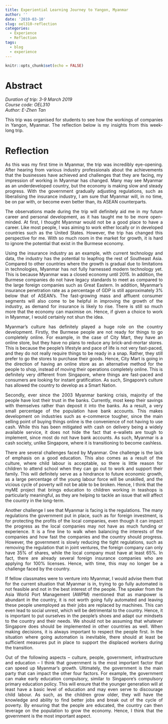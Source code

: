 ```yaml
---
title: Experiential Learning Journey to Yangon, Myanmar
author: ''
date: '2019-03-10'
slug: oel310-reflection
categories:
  - Experience
  - Reflection
tags:
  - blog
  - experience
---
```


```r
knitr::opts_chunk$set(echo = FALSE)
```

# Abstract

*Duration of trip: 3-9 March 2019*  
*Course code: OEL310*  
*Author: E-Zhen Tan*

<p style="text-align:justify">This trip was organised for students to see how the workings of companies in Yangon, Myanmar. The reflection below is my insights from this week-long trip.</p>

# Reflection

<p style="text-align:justify">As this was my first time in Myanmar, the trip was incredibly eye-opening. After hearing from various industry professionals about the achievements that the businesses have achieved and challenges that they are facing, my impression of working in Myanmar has changed. Many may see Myanmar as an underdeveloped country, but the economy is making slow and steady progress. With the government gradually adjusting regulations, such as liberalising the insurance industry, I am sure that Myanmar will, in no time, be on par with, or become even better than, its ASEAN counterparts.</p>

<!-- wp:paragraph {"align":"justify"} -->
<p style="text-align:justify">The observations made during the trip will definitely aid me in my future career and personal development, as it has taught me to be more open-minded. At first, I thought Myanmar would not be a good place to have a career. Like most people, I was aiming to work either locally or in developed countries such as the United States. However, the trip has changed this perspective for me. With so much room in the market for growth, it is hard to ignore the potential that exist in the Burmese economy.</p>

<p style="text-align:justify">Using the insurance industry as an example, with current technology and data, the industry has the potential to leapfrog the rest of Southeast Asia. Compared to other countries where the growth is gradual due to limitations in technologies, Myanmar has not fully harnessed modern technology yet. This is because Myanmar was a closed economy until 2015. In addition, the Burmese companies do not have legacy standards to meet as compared to the large foreign companies such as Great Eastern. In addition, Myanmar’s insurance penetration rate as a percentage of GDP is still approximately 3% below that of ASEAN’s. The fast-growing mass and affluent consumer segments will also come to be helpful in improving the growth of the industry, as demand for insurance is likely to rise. There is still so much more that the economy can maximise on. Hence, if given a choice to work in Myanmar, I would certainly not shun the idea. </p>

<p style="text-align:justify">Myanmar’s culture has definitely played a huge role on the country development. Firstly, the Burmese people are not ready for things to go completely online. For example, in the case of City Mart, they have an online store, but they have no plans to reduce any brick-and-mortar stores. This is because the people’s lifestyle and pace of life is not very fast-paced, and they do not really require things to be ready in a snap. Rather, they still prefer to go the stores to purchase their goods. Hence, City Mart is going in the direction of having an online store as an alternative method for the people to shop, instead of moving their operations completely online. This is definitely very different from Singapore, where things are fast-paced and consumers are looking for instant gratification. As such, Singapore’s culture has allowed the country to develop as a Smart Nation.</p>

<p style="text-align:justify">Secondly, ever since the 2003 Myanmar banking crisis, majority of the people have lost their trust in the banks. Currently, most keep their savings with themselves rather than deposit it into the banks. As a result, a very small percentage of the population have bank accounts. This makes development on industries such as e-commerce tougher, since the main selling point of buying things online is the convenience of not having to use cash. While this has been mitigated with cash on delivery being a widely available service, it does not hide the fact that e-wallets are tough to implement, since most do not have bank accounts. As such, Myanmar is a cash society, unlike Singapore, where it is transitioning to become cashless.</p>

<p style="text-align:justify">There are several challenges faced by Myanmar. One challenge is the lack of emphasis on a good education. This also comes as a result of the culture, where child labour is acceptable, so there is little reason for children to attend school when they can go out to work and support their family. This will definitely serve as a hindrance to future economic growth, as a large percentage of the young labour force will be unskilled, and the vicious cycle of poverty will not be able to be broken. Hence, I think that the myME project that brings education to children working in teashops is particularly meaningful, as they are helping to tackle an issue that will affect the country in the long-term.</p>

<p style="text-align:justify">Another challenge I see that Myanmar is facing is the regulations. The many regulations the government put in place, such as for foreign investment, is for protecting the profits of the local companies, even though it can impact the progress as the local companies may not have as much funding or experience. It is a fine line to walk when balancing the interests of the companies and how fast the companies and the country should progress. However, the government is slowly reducing the tight regulations, such as removing the regulation that in joint ventures, the foreign company can only have 35% of shares, while the local company must have at least 65%. In fact, there are already several foreign insurance companies who are applying for 100% licenses. Hence, with time, this may no longer be a challenge faced by the country.</p>

<p style="text-align:justify">If fellow classmates were to venture into Myanmar, I would advise them that for the current situation that Myanmar is in, trying to go fully automated is not feasible and not in the best interest of the people. The speaker from the Asia World Port Management (AWPM) mentioned that as manpower is abundant in the country, it is not worth going fully automated and leaving these people unemployed as their jobs are replaced by machines. This can even lead to social unrest, which will be detrimental to the country. Hence, it is important to put ourselves in the people’s shoes and adapt our mindsets to the country and their needs. We should not be assuming that whatever Singapore does should be implemented in other countries as well. When making decisions, it is always important to respect the people first. In the situation where going automation is inevitable, there should at least be sufficient measures put in place to support the displaced workers during the transition.</p>

<p style="text-align:justify">Out of the following aspects – culture, people, government, infrastructure and education – I think that government is the most important factor that can speed up Myanmar’s growth. Ultimately, the government is the main party that can impact the other four factors. For example, the government can make early education compulsory, similar to Singapore’s compulsory primary education policy. This will ensure that the younger generation will at least have a basic level of education and may even serve to discourage child labour. As such, as the children grow older, they will have the knowledge and ability to find better jobs and break out of the cycle of poverty. By ensuring that the people are educated, the country can then leverage on the population to grow the economy. Hence, I think that the government is the most important aspect.</p>